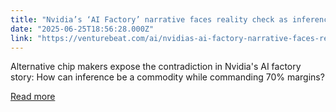 ```yaml
---
title: "Nvidia’s ‘AI Factory’ narrative faces reality check as inference wars expose 70% margins"
date: "2025-06-25T18:56:28.000Z"
link: "https://venturebeat.com/ai/nvidias-ai-factory-narrative-faces-reality-check-at-transform-2025/"
---
```


Alternative chip makers expose the contradiction in Nvidia's AI factory story: How can inference be a commodity while commanding 70% margins?

[Read more](https://venturebeat.com/ai/nvidias-ai-factory-narrative-faces-reality-check-at-transform-2025/)
